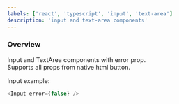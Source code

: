 ```yaml
---
labels: ['react', 'typescript', 'input', 'text-area']
description: 'input and text-area components'
---
```



### Overview

Input and TextArea components with error prop.  
Supports all props from native html button.

Input example:

```js live
<Input error={false} />
```
